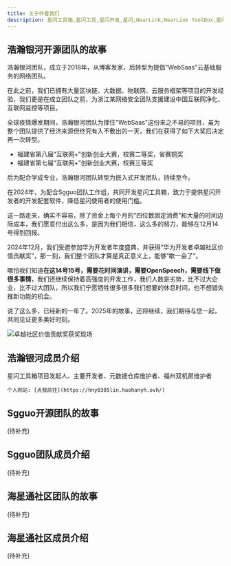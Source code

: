 ```yaml
---
title: 关于作者我们
description: 星闪工具箱,星闪工具,星闪开发,星闪,NearLink,NearLink ToolBox,星闪工具箱开发团队介绍, 还有一段不错的故事
---
```



## 浩瀚银河开源团队的故事

浩瀚银河团队，成立于2018年，从博客发家，后转型为提倡"WebSaas"云基础服务的网络团队。

在此之前，我们已拥有大量区块链、大数据、物联网、云服务框架等项目的开发经验，我们更是在成立团队之前，为浙江某网络安全团队支援建设中国互联网净化、互联网监控等项目。

全球疫情爆发期间，浩瀚银河团队为撑住"WebSaas"这份来之不易的项目，虽为整个团队提供了经济来源但终究有入不敷出的一天，我们在获得了如下大奖后决定再一次转型。

- 福建省第八届“互联网+”创新创业大赛，校赛二等奖，省赛铜奖
- 福建省第七届“互联网+”创新创业大赛，校赛三等奖

后为配合学成专业，浩瀚银河团队转型为嵌入式开发团队，持续至今。

在2024年，为配合Sgguo团队工作组，共同开发星闪工具箱，致力于提供星闪开发者的开发配套软件，降低星闪使用者的使用门槛。

这一路走来，确实不容易，除了资金上每个月的“四位数固定消费”和大量的时间边际成本，我们愿意付出这么多，是因为我们相信，这么多的努力，能够在12月14号得到回报。

2024年12月，我们受邀参加华为开发者年度盛典，并获得“华为开发者卓越社区价值贡献奖”，那一刻，我们整个团队才算是真正意义上，能够“歇一会了”。

哪怕我们知道**在这14号15号，需要花时间演讲，需要OpenSpeech，需要线下做很多事情**，我们还继续保持着高强度的开发工作，我们人数是劣势，比不过大企业，比不过大团队，所以我们宁愿牺牲很多很多我们想要的休息时间，也不想错失推新功能的机会。

说了这么多，已经新的一年了。2025年的故事，还将继续，我们期待与您一起，共同见证更多美好时刻。

![卓越社区价值贡献奖获奖现场](https://fileserver.developer.huaweicloud.com/FileServer/getFile/cmtybbs/be4/705/a12/cf29c9c535be4705a124818127354fe3.20241224095602.19280437510451806763293496074638:20250102154857:2400:36088916E888A10E73F265A1A7EF102BC58FD6FCB889E3251D1CD0A0399F3B50.jpg)

## 浩瀚银河成员介绍

<Card title="Lin.Meng." icon="star">
    星闪工具箱项目发起人、主要开发者、元数据仓库维护者、福州双机房维护者

    个人网站: [点我前往](https://hny0305lin.haohanyh.ovh/)
</Card>

## Sgguo开源团队的故事

(待补充)

## Sgguo团队成员介绍

(待补充)

## 海星通社区团队的故事

(待补充)

## 海星通社区成员介绍

(待补充)
